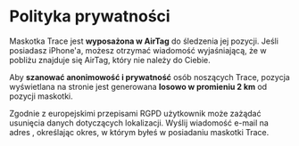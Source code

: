<br/><br/>
<div style={{ width: '100%', margin: '0 auto', textAlign: 'center' }}>

# Polityka prywatności

Maskotka Trace jest **wyposażona w AirTag** do śledzenia jej pozycji. Jeśli posiadasz iPhone'a, możesz otrzymać wiadomość wyjaśniającą, że w pobliżu znajduje się AirTag, który nie należy do Ciebie.

Aby **szanować anonimowość i prywatność** osób noszących Trace, pozycja wyświetlana na stronie jest generowana **losowo w promieniu 2 km** od pozycji maskotki.

Zgodnie z europejskimi przepisami RGPD użytkownik może zażądać usunięcia danych dotyczących lokalizacji. Wyślij wiadomość e-mail na adres<a href="mailto:traceacrosstheworld@gmail.com"></a> , określając okres, w którym byłeś w posiadaniu maskotki Trace.

<br/><br/><br/><br/>
</div>
